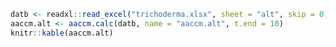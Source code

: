 
```r
datb <- readxl::read_excel("trichoderma.xlsx", sheet = "alt", skip = 0)
aaccm.alt <- aaccm.calc(datb, name = "aaccm.alt", t.end = 10)
knitr::kable(aaccm.alt)

```